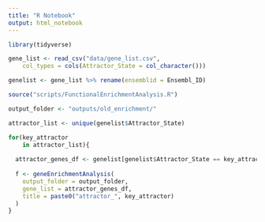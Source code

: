 ```yaml
---
title: "R Notebook"
output: html_notebook
---
```


```r
library(tidyverse)
```

```r
gene_list <- read_csv("data/gene_list.csv", 
    col_types = cols(Attractor_State = col_character()))
```

```r
genelist <- gene_list %>% rename(ensemblid = Ensembl_ID)
```

```r
source("scripts/FunctionalEnrichmentAnalysis.R")

output_folder <- "outputs/old_enrichment/"

attractor_list <- unique(genelist$Attractor_State)

for(key_attractor
    in attractor_list){
  
  attractor_genes_df <- genelist[genelist$Attractor_State == key_attractor, ]
  
  f <- geneEnrichmentAnalysis(
    output_folder = output_folder,
    gene_list = attractor_genes_df,
    title = paste0("attractor_", key_attractor)
  )
}
```

